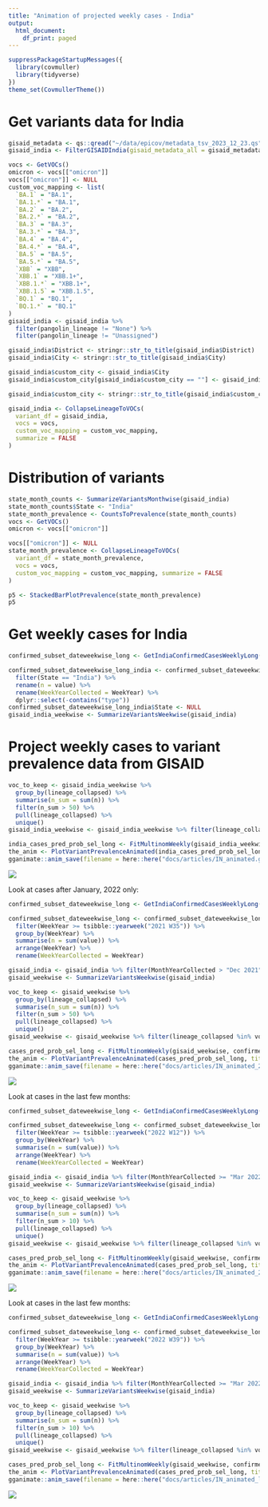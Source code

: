 ```yaml
---
title: "Animation of projected weekly cases - India"
output:
  html_document:
    df_print: paged
---
```





```r
suppressPackageStartupMessages({
  library(covmuller)
  library(tidyverse)
})
theme_set(CovmullerTheme())
```

# Get variants data for India

```r
gisaid_metadata <- qs::qread("~/data/epicov/metadata_tsv_2023_12_23.qs")
gisaid_india <- FilterGISAIDIndia(gisaid_metadata_all = gisaid_metadata)

vocs <- GetVOCs()
omicron <- vocs[["omicron"]]
vocs[["omicron"]] <- NULL
custom_voc_mapping <- list(
  `BA.1` = "BA.1",
  `BA.1.*` = "BA.1",
  `BA.2` = "BA.2",
  `BA.2.*` = "BA.2",
  `BA.3` = "BA.3",
  `BA.3.*` = "BA.3",
  `BA.4` = "BA.4",
  `BA.4.*` = "BA.4",
  `BA.5` = "BA.5",
  `BA.5.*` = "BA.5",
  `XBB` = "XBB",
  `XBB.1` = "XBB.1+",
  `XBB.1.*` = "XBB.1+",
  `XBB.1.5` = "XBB.1.5",
  `BQ.1` = "BQ.1",
  `BQ.1.*` = "BQ.1"
)
gisaid_india <- gisaid_india %>%
  filter(pangolin_lineage != "None") %>%
  filter(pangolin_lineage != "Unassigned")

gisaid_india$District <- stringr::str_to_title(gisaid_india$District)
gisaid_india$City <- stringr::str_to_title(gisaid_india$City)

gisaid_india$custom_city <- gisaid_india$City
gisaid_india$custom_city[gisaid_india$custom_city == ""] <- gisaid_india$District[gisaid_india$custom_city == ""]

gisaid_india$custom_city <- stringr::str_to_title(gisaid_india$custom_city)

gisaid_india <- CollapseLineageToVOCs(
  variant_df = gisaid_india,
  vocs = vocs,
  custom_voc_mapping = custom_voc_mapping,
  summarize = FALSE
)
```



# Distribution of variants

```r
state_month_counts <- SummarizeVariantsMonthwise(gisaid_india)
state_month_counts$State <- "India"
state_month_prevalence <- CountsToPrevalence(state_month_counts)
vocs <- GetVOCs()
omicron <- vocs[["omicron"]]

vocs[["omicron"]] <- NULL
state_month_prevalence <- CollapseLineageToVOCs(
  variant_df = state_month_prevalence,
  vocs = vocs,
  custom_voc_mapping = custom_voc_mapping, summarize = FALSE
)

p5 <- StackedBarPlotPrevalence(state_month_prevalence)
p5
```

# Get weekly cases for India

```r
confirmed_subset_dateweekwise_long <- GetIndiaConfirmedCasesWeeklyLong()

confirmed_subset_dateweekwise_long_india <- confirmed_subset_dateweekwise_long %>%
  filter(State == "India") %>%
  rename(n = value) %>%
  rename(WeekYearCollected = WeekYear) %>%
  dplyr::select(-contains("type"))
confirmed_subset_dateweekwise_long_india$State <- NULL
gisaid_india_weekwise <- SummarizeVariantsWeekwise(gisaid_india)
```


# Project weekly cases to variant prevalence data from GISAID

```r
voc_to_keep <- gisaid_india_weekwise %>%
  group_by(lineage_collapsed) %>%
  summarise(n_sum = sum(n)) %>%
  filter(n_sum > 50) %>%
  pull(lineage_collapsed) %>%
  unique()
gisaid_india_weekwise <- gisaid_india_weekwise %>% filter(lineage_collapsed %in% voc_to_keep)

india_cases_pred_prob_sel_long <- FitMultinomWeekly(gisaid_india_weekwise, confirmed_subset_dateweekwise_long_india)
the_anim <- PlotVariantPrevalenceAnimated(india_cases_pred_prob_sel_long, title = "Estimated cases (weekly average) in India by variant", caption = "**Source: gisaid.org and covid19bharat.org**", date_breaks = "28 days") # , trans_y="log10")
gganimate::anim_save(filename = here::here("docs/articles/IN_animated.gif"), animation = the_anim)
```
![](IN_animated.gif)


Look at cases after January, 2022 only:

```r
confirmed_subset_dateweekwise_long <- GetIndiaConfirmedCasesWeeklyLong()

confirmed_subset_dateweekwise_long <- confirmed_subset_dateweekwise_long %>%
  filter(WeekYear >= tsibble::yearweek("2021 W35")) %>%
  group_by(WeekYear) %>%
  summarise(n = sum(value)) %>%
  arrange(WeekYear) %>%
  rename(WeekYearCollected = WeekYear)

gisaid_india <- gisaid_india %>% filter(MonthYearCollected > "Dec 2021")
gisaid_weekwise <- SummarizeVariantsWeekwise(gisaid_india)

voc_to_keep <- gisaid_weekwise %>%
  group_by(lineage_collapsed) %>%
  summarise(n_sum = sum(n)) %>%
  filter(n_sum > 50) %>%
  pull(lineage_collapsed) %>%
  unique()
gisaid_weekwise <- gisaid_weekwise %>% filter(lineage_collapsed %in% voc_to_keep)

cases_pred_prob_sel_long <- FitMultinomWeekly(gisaid_weekwise, confirmed_subset_dateweekwise_long)
the_anim <- PlotVariantPrevalenceAnimated(cases_pred_prob_sel_long, title = "Estimated cases (weekly average) in India by variant", caption = "**Source: gisaid.org and covid19bharat.org**<br>") # , trans_y="log10")
gganimate::anim_save(filename = here::here("docs/articles/IN_animated_2021.gif"), animation = the_anim)
```
![](IN_animated_2021.gif)


Look at cases in the last few months:

```r
confirmed_subset_dateweekwise_long <- GetIndiaConfirmedCasesWeeklyLong()

confirmed_subset_dateweekwise_long <- confirmed_subset_dateweekwise_long %>%
  filter(WeekYear >= tsibble::yearweek("2022 W12")) %>%
  group_by(WeekYear) %>%
  summarise(n = sum(value)) %>%
  arrange(WeekYear) %>%
  rename(WeekYearCollected = WeekYear)

gisaid_india <- gisaid_india %>% filter(MonthYearCollected >= "Mar 2022")
gisaid_weekwise <- SummarizeVariantsWeekwise(gisaid_india)

voc_to_keep <- gisaid_weekwise %>%
  group_by(lineage_collapsed) %>%
  summarise(n_sum = sum(n)) %>%
  filter(n_sum > 10) %>%
  pull(lineage_collapsed) %>%
  unique()
gisaid_weekwise <- gisaid_weekwise %>% filter(lineage_collapsed %in% voc_to_keep)

cases_pred_prob_sel_long <- FitMultinomWeekly(gisaid_weekwise, confirmed_subset_dateweekwise_long)
the_anim <- PlotVariantPrevalenceAnimated(cases_pred_prob_sel_long, title = "Estimated cases (weekly average) in India by variant", caption = "**Source: gisaid.org and covid19bharat.org**<br>")
gganimate::anim_save(filename = here::here("docs/articles/IN_animated_2022.gif"), animation = the_anim)
```
![](IN_animated_2022.gif)


Look at cases in the last few months:

```r
confirmed_subset_dateweekwise_long <- GetIndiaConfirmedCasesWeeklyLong()

confirmed_subset_dateweekwise_long <- confirmed_subset_dateweekwise_long %>%
  filter(WeekYear >= tsibble::yearweek("2022 W39")) %>%
  group_by(WeekYear) %>%
  summarise(n = sum(value)) %>%
  arrange(WeekYear) %>%
  rename(WeekYearCollected = WeekYear)

gisaid_india <- gisaid_india %>% filter(MonthYearCollected >= "Mar 2022")
gisaid_weekwise <- SummarizeVariantsWeekwise(gisaid_india)

voc_to_keep <- gisaid_weekwise %>%
  group_by(lineage_collapsed) %>%
  summarise(n_sum = sum(n)) %>%
  filter(n_sum > 10) %>%
  pull(lineage_collapsed) %>%
  unique()
gisaid_weekwise <- gisaid_weekwise %>% filter(lineage_collapsed %in% voc_to_keep)

cases_pred_prob_sel_long <- FitMultinomWeekly(gisaid_weekwise, confirmed_subset_dateweekwise_long)
the_anim <- PlotVariantPrevalenceAnimated(cases_pred_prob_sel_long, title = "Estimated cases (weekly average) in India by variant", caption = "**Source: gisaid.org and covid19bharat.org**<br>")
gganimate::anim_save(filename = here::here("docs/articles/IN_animated_latest.gif"), animation = the_anim)
```
![](IN_animated_latest.gif)
